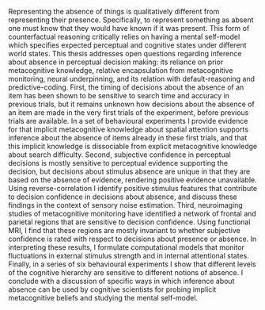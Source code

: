Representing the absence of things is qualitatively different from representing their presence. Specifically, to represent something as absent one must know that they would have known if it was present. This form of counterfactual reasoning critically relies on having a mental self-model which specifies expected perceptual and cognitive states under different world states. This thesis addresses open questions regarding inference about absence in perceptual decision making: its reliance on prior metacognitive knowledge, relative encapsulation from metacognitive monitoring, neural underpinning, and its relation with default-reasoning and predictive-coding. First, the timing of decisions about the absence of an item has been shown to be sensitive to search time and accuracy in previous trials, but it remains unknown how decisions about the absence of an item are made in the very first trials of the experiment, before previous trials are available. In a set of behavioural experiments I provide evidence for that implicit metacognitive knowledge about spatial attention supports inference about the absence of items already in these first trials, and that this implicit knowledge is dissociable from explicit metacognitive knowledge about search difficulty. Second, subjective confidence in perceptual decisions is mostly sensitive to perceptual evidence supporting the decision, but decisions about stimulus absence are unique in that they are based on the absence of evidence, rendering positive evidence unavailable. Using reverse-correlation I identify positive stimulus features that contribute to decision confidence in decisions about absence, and discuss these findings in the context of sensory noise estimation. Third, neuroimaging studies of metacognitive monitoring have identified a network of frontal and parietal regions that are sensitive to decision confidence. Using functional MRI, I find that these regions are mostly invariant to whether subjective confidence is rated with respect to decisions about presence or absence. In interpreting these results, I formulate computational models that monitor fluctuations in external stimulus strength and in internal attentional states. Finally, in a series of six behavioural experiments I show that different levels of the cognitive hierarchy are sensitive to different notions of absence. I conclude with a discussion of specific ways in which inference about absence can be used by cognitive scientists for probing implicit metacognitive beliefs and studying the mental self-model.  
